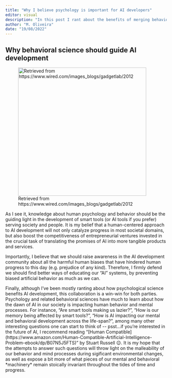 ```yaml
---
title: "Why I believe psychology is important for AI developers"
editor: visual
description: "In this post I rant about the benefits of merging behavioral science with AI development."
author: "M. Oliveira"
date: "19/08/2022"
---
```


## Why behavioral science should guide AI development

![Retrieved from https://www.wired.com/images_blogs/gadgetlab/2012](/assets/ff_robot_therapist.jpeg){fig-align="center" width="400"}

As I see it, knowledge about human psychology and behavior should be the guiding light in the development of smart tools (or AI tools if you prefer) serving society and people. It is my belief that a human-centered approach to AI development will not only catalyze progress in most societal domains, but also boost the competitiveness of entrepreneurial ventures invested in the crucial task of translating the promises of AI into more tangible products and services.

Importantly, I believe that we should raise awareness in the AI development community about all the harmful human biases that have hindered human progress to this day (e.g. prejudice of any kind). Therefore, I firmly defend we should find better ways of educating our "AI" systems, by preventing biased artificial behavior as much as we can.

Finally, although I've been mostly ranting about how psychological science benefits AI development, this collaboration is a win-win for both parties. Psychology and related behavioral sciences have much to learn about how the dawn of AI in our society is impacting human behavior and mental processes. For instance, "Are smart tools making us lazier?", "How is our memory being affected by smart tools?", "How is AI impacting our mental and behavioral development across the life-span?", among many other interesting questions one can start to think of \-- psst...if you're interested in the future of AI, I recommend reading "\[Human Compatible\](https://www.amazon.com/Human-Compatible-Artificial-Intelligence-Problem-ebook/dp/B07N5J5FTS)" by Stuart Russell 😉. It is my hope that the attempts to answer such questions will throw light on the malleability of our behavior and mind processes during sigificant environmental changes, as well as expose a bit more of what pieces of our mental and behavioral \*machinery\* remain stoically invariant throughout the tides of time and progress.
